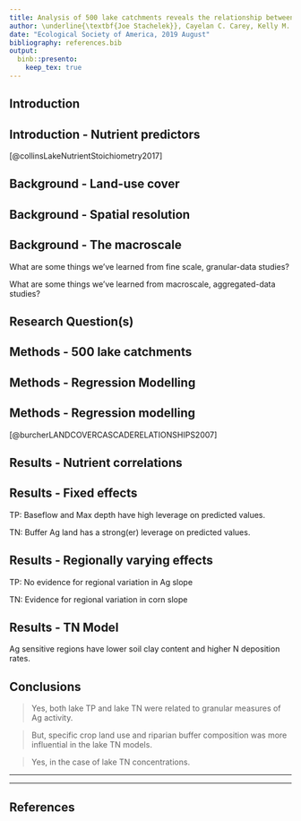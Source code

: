 ```yaml
---
title: Analysis of 500 lake catchments reveals the relationship between crop type, fertilizer and manure inputs and lake nutrient concentrations
author: \underline{\textbf{Joe Stachelek}}, Cayelan C. Carey, Kelly M. Cobourn, Armen R. Kemanian, Tyler Wagner, Kathleen C. Weathers, Weizhe Weng and Patricia A. Soranno
date: "Ecological Society of America, 2019 August"
bibliography: references.bib
output: 
  binb::presento:
    keep_tex: true
---
```


## Introduction
\small

\vspace{2em}

\alert{Ag land-use is associated with higher lake nutrient concentrations}

\vspace{0.5em}

\centerline{\includegraphics[width=13cm]{images/tn_vs_ag.png}}\hspace*{8cm}

## Introduction - Nutrient predictors
\small

\begin{columns}
\begin{column}{0.5\textwidth}
\begin{itemize}[leftmargin=*]
\item \begin{tabular}{cc}
        \raisebox{-.5\height}{\includegraphics[width=0.08\paperwidth]{images/input_key}} & Nutrient inputs - Fertilizer and manure applications
       \end{tabular}
\item \begin{tabular}{cc}
        \raisebox{-.5\height}{\includegraphics[width=0.08\paperwidth]{images/transport_key}} & Nutrient transport - Baseflow, soils, precipitation
        \end{tabular}
\item \begin{tabular}{cc}
        \raisebox{-.5\height}{\includegraphics[width=0.08\paperwidth]{images/proxy_key}} & Land-use cover - Specific crops, etc.
        \end{tabular}
\item \begin{tabular}{cc}
\raisebox{-.5\height}{\includegraphics[width=0.08\paperwidth]{images/buffer_key}} & Buffer composition - Land-use cover, specific crops
\end{tabular}
\item \begin{tabular}{cc}
\raisebox{-.5\height}{\includegraphics[width=0.08\paperwidth]{images/lake_key}} & Lake characteristics - Depth, area, etc.
\end{tabular}
\end{itemize}
\end{column}
\begin{column}{0.5\textwidth}
\begin{itemize}[leftmargin=*]
\item
\end{itemize}
\end{column}
\end{columns}

\tiny [@collinsLakeNutrientStoichiometry2017]

## Background - Land-use cover
\small

\vspace{-2em}

<!-- \alert{Ag land-use is an aggregated measure}  -->
<!-- that may mask underlying relationships. -->

  \begin{figure}
    \includegraphics[width=11cm]{../../JournalSubmissions/lagos_ag/figures/cdl_vs_nlcd-1.png}
  \end{figure}

## Background - Spatial resolution
\small

<!-- \alert{Watershed land-use summaries are spatially coarse}  -->
 <!-- measures that may mask underlying relationships. -->

\vspace{-1.5em}

<!-- \draw [step=1.0,blue, very thick] (-4,-4) grid (2,2); -->
  \begin{tikzpicture}[remember picture, overlay]
  \node[rotate=90] at (-0.5,-3.3) {\footnotesize \alert{Poorly Buffered}};
  \draw[decoration={brace,mirror,raise=5pt,amplitude=0.2cm},decorate,line width=0.4mm]
  (0.3,-2.6) -- (0.3,-4);
  \end{tikzpicture}

  \begin{figure}
    \includegraphics[width=11cm]{../../JournalSubmissions/lagos_ag/figures/satellite-1.png}
  \end{figure}
  
## Background - The macroscale
\small

\vspace{-2em}

\begin{figure}
    \includegraphics[width=11cm]{images/granularity.png}
  \end{figure}

\vspace{-2em}
\noindent\makebox[\linewidth]{\rule{\paperwidth}{0.4pt}}

What are some things we’ve learned from fine scale, granular-data studies?

What are some things we’ve learned from macroscale, aggregated-data studies?

## Research Question(s)
\small

\textbf{1. Are more granular measures of Ag activity related to lake water quality (TN, TP) across hundreds of lakes and their watersheds?}

\vspace{1em}

\textbf{2. Do relationships between watershed land use and lake water quality vary spatially among hydrologic and climatic regions?}

<!-- [**Pictures?**] -->

## Methods - 500 lake catchments
\small

<!-- \alert{with high Ag land-use cover} -->

\begin{columns}
  \begin{column}[T]{0.5\textwidth}
    \includegraphics[width=5.5cm]{../../JournalSubmissions/lagos_ag/figures/11_map-1.png}
  \end{column}
  \begin{column}{0.02\textwidth}
  \end{column}
  \begin{column}[T]{0.35\textwidth}
    \vspace{2.5em}
    \includegraphics[width=4cm]{../../JournalSubmissions/lagos_ag/figures/trophic_state-1.png}
  \end{column}
\end{columns}

## Methods - Regression Modelling
\footnotesize

\textblockcolour{colorlgray}
\begin{textblock}{12}(1,2)
\small
\textbf{Model type:} \hspace{29pt} Hierarchical Bayesian\\ ~ \\ \textbf{Predictands:} \hspace{25pt} TP, TN \\ ~ \\ \textbf{Global predictors:} 12 Granular Ag variables\\ \hspace{111pt} 3 Lake and watershed characteristics \\ ~ \\ \textbf{Variable selection:} None (\emph{horseshoe} shrinkage) \\ ~ \\ \textbf{Regional predictors:} 7 Watershed land-use variables \\ ~ \\ \textbf{Model selection:} Cross-validation on watershed land-use
\end{textblock}

<!-- \textblockcolour{colorlgray} -->
<!-- \begin{textblock}{12}(1,6) -->
<!-- \small -->
<!-- \textbf{Model type:} \hspace{6pt} Hierarchical Bayesian \\ \textbf{Predictands:} \hspace{5pt} TP, TN \\ \textbf{Global predictors:} 12 Granular Ag variables \\ \hspace{0.2em} 3 Lake and watershed characteristics \\ \textbf{Variable selection:} None (horseshoe _shrinkage_ approach) \\ \textbf{Regionally varying predictors:} 7 Watershed land-use variables \\ \textbf{Model selection:} Cross-validation among watershed land-use -->
<!-- \end{textblock} -->

## Methods - Regression modelling
\small

\alert{Watershed land use as a regionally varying predictor.} \par \vspace{-1em}\tiny[@burcherLANDCOVERCASCADERELATIONSHIPS2007]\small

<!-- WS land use is a proxy for unmeasured Ag activities -->

<!-- Evaluate spatial variation in the relationships between lake nutrients and Ag proxies. -->

<!-- ### Assumption 2 -->

\begin{figure}
    \includegraphics[width=11cm]{../../JournalSubmissions/lagos_ag/figures/02_hierarchical_demo-1.png}
  \end{figure}
  
## Results - Nutrient correlations

\begin{tikzpicture}[remember picture, overlay]
  \node[opacity=1] at (5,-0.5) {\includegraphics[width=0.85\paperwidth]{../../JournalSubmissions/lagos_ag/figures/dotplot-1}};
\end{tikzpicture}

<!-- ## Methods - Statistical modelling -->
<!-- \small -->

<!-- \alert{Build a multivariate model to explain nutrients in lakes} that: -->

<!-- \vspace{1em} -->

<!-- 1\. Tests for spatial variation in nutrient versus land use relationships -->

<!-- > \raggedright All predictors were treated as global (fixed) effects except for watershed land-use which was treated as spatially varying. -->

<!-- > \raggedright Model selection by leave-one-out cross validation to arrive at the "best" watershed land use predictor. -->

<!-- Therefore, \alert{we modelled the relationship between land use variables and lake nutrients as spatially variable}.  -->

<!-- Spatial random effects estimates are weighted by sample size. -->
<!-- \vspace{1em} -->

<!-- ## Methods - Statistical modelling -->
<!-- \small -->

<!-- \alert{Build a multivariate model to explain nutrients in lakes} that: -->

<!-- \vspace{1em} -->

<!-- 2\. Allows for interpretation of variable importance -->

<!-- > \raggedright Fit model in a Bayesian framework where predictor coefficients are given "horseshoe" priors. \tiny [@carvalhoHorseshoeEstimatorSparse2010] -->

<!-- \vspace{-1em} -->

<!-- \begin{center} -->
<!-- \includegraphics[height=3.8cm]{images/horseshoe_carvalho.png} -->
<!-- \end{center} -->

<!-- ## Methods - Mixed modelling -->
<!-- \small -->

<!-- \textbf{One variable from each predictor category was treated as a global (fixed) effect} -->

<!-- \alert{For TP}, this was Buffer Ag, P fertilizer input, Baseflow, and Max depth. -->

<!-- \alert{For TN}, this was Buffer Ag, N fertilizer input, Soil organic carbon, and Max depth. -->

<!-- \textbf{Watershed land-use cover was treated as a spatially varying (random) effect} -->

<!-- \alert{For TN, TP}, this was one of Ag, Pasture, Corn, Soybeans, etc. -->

<!-- Many of the variables within predictor categories are related. -->

<!-- Choose fixed effect variables based on the single strongest relationship from the prior correlation analysis. -->

<!-- to intrepret the relative influence of each _category_ of predictors. -->

<!-- \vspace{1em} -->

<!-- [**figure**] -->

<!-- Therefore, \alert{we modelled a global relationship between most variables and lake nutrients}. -->

<!-- [**Cartoon model descriptions**] -->

<!-- Why are proxy variables used for spatial random effects? -->

<!-- Which variables were assigned to each category? -->

<!-- Modelling justification from Collins XXXX as well as Filstrup 2018. -->

## Results - Fixed effects
\footnotesize

TP: Baseflow and Max depth have high leverage on predicted values.
<!-- Fixed effect coefficients were markedly different among predictor categories. -->
<!-- # Note how different in magnitude baseflow and max depth are from the others. 
A one sd change in either will have a large effect on the fitted value -->

TN: Buffer Ag land has a strong(er) leverage on predicted values.

\begin{figure}
\includegraphics[height=5.5cm]{../../JournalSubmissions/lagos_ag/figures/fe-1.png}
\end{figure}

## Results - Regionally varying effects
\footnotesize

TP: No evidence for regional variation in Ag slope

TN: Evidence for regional variation in corn slope

\vspace{0.5em}

\begin{figure}
\includegraphics[height=5.3cm]{../../JournalSubmissions/lagos_ag/figures/re-1.png}
\end{figure}

## Results - TN Model
\small

Ag sensitive regions have lower soil clay content and higher N deposition rates.

\vspace{2em}

\begin{columns}
\column{5.5cm}
  \includegraphics[width=5.5cm]{../../JournalSubmissions/lagos_ag/figures/tn_re_hu4-1.png}
\column{5.5cm}
  \includegraphics[width=5.5cm]{../../JournalSubmissions/lagos_ag/figures/tn_re_compare-1.png}
\end{columns}
  
<!-- ## Discussion -->
<!-- \footnotesize -->

<!-- Lake TN in highlighted regions may be more sensitive to Ag because: -->
<!-- \vspace{2em} -->

<!-- Fields in these regions have more direct drainage due to higher prevalence of wetland soils. -->

<!-- Lakes in these regions are P limited so excess TN accumulates in the water column \tiny[@filstrupRelationshipChlorophyllPhosphorus2017]\footnotesize -->

<!-- Lakes in these regions are less hypereutrophic \tiny[@wagnerLandscapeDriversRegional2011]\footnotesize -->
<!-- <!-- 18 percent vs 12 percent (jsta calculated) --> 
<!-- <!-- TN not lower in these regions but still ... -->

<!-- Lakes in these regions are affected by an interaction among multiple land use types. -->

## Conclusions
\footnotesize

\textbf{1. Are more granular measures of Ag activity related to lake water quality (TN, TP) across hundreds of lakes and their watersheds?}

> Yes, both lake TP and lake TN were related to granular measures of Ag activity.

> \raggedright But, specific crop land use and riparian buffer composition was more influential in the lake TN models.

\vspace{-0.5em}

\textbf{2. Do relationships between Ag activities and lake water quality vary spatially among hydrologic and climatic regions?}

> Yes, in the case of lake TN concentrations. 

<!-- This variability may be related to differences in lake TP, atmospheric nitrogen deposition, or soil clay content. -->

<!-- Lake TP was most strongly related to Non-ag and transport variables like lake depth and baseflow.  -->

<!-- Lake TP is well described by a global model not accounting for inter-regional variation in predictor relationships. -->

<!-- The Lake TN models using Corn as a primary landuse variable had higher predictive accuracy than models using row crop cover. -->

<!-- \tiny \small (cite Collins et al. 2017) -->

<!-- ## Methods - Data -->
<!-- \small -->

<!-- \textblockcolour{colorlgray} -->
<!-- \begin{textblock}{12}(1,6) -->
<!-- \small -->
<!-- Inputs \hspace{17pt} - Fertilizer and manure applications\\Land use \hspace{2pt} - Ag, Pasture, Row crop, Corn, Soybeans, \\ \hspace{62pt} N-fixers, Small grains\\Transport \hspace{0pt} - Baseflow, Soil characteristics, Precipitation\\Buffers \hspace{13pt} - See \emph{Land use}\\Lake \hspace{26pt} - Max depth, Area, etc. -->
<!-- \end{textblock} -->

<!-- Correlation analysis to determine how lake nutrients are related to predictors from each category. -->

<!-- \begin{center} -->
<!-- \includegraphics[width=0.85\paperwidth]{images/correlation_diagram.png} -->
<!-- \end{center} -->

<!-- ## Results - Correlation analysis -->
<!-- \small -->

<!-- \alert{Lake phosphorus concentrations} are most strongly associated with \alert{lake characteristics and measures of watershed nutrient transport}. -->

<!-- TP ~ \raisebox{-.35\height}{\includegraphics[width=0.1\paperwidth]{images/lake_key}} > \raisebox{-.35\height}{\includegraphics[width=0.1\paperwidth]{images/transport_key}} > \raisebox{-.35\height}{\includegraphics[width=0.1\paperwidth]{images/proxy_key}} > \raisebox{-.35\height}{\includegraphics[width=0.1\paperwidth]{images/buffer_key}} > \raisebox{-.35\height}{\includegraphics[width=0.1\paperwidth]{images/input_key}} -->

<!-- \vspace{0.5em} -->

<!-- \alert{Lake nitrogen concentrations} are most strongly associated with \alert{agricultural land use and the composition of riparian buffers}. -->

<!-- TN ~ \raisebox{-.35\height}{\includegraphics[width=0.1\paperwidth]{images/proxy_key}} > \raisebox{-.35\height}{\includegraphics[width=0.1\paperwidth]{images/buffer_key}} > \raisebox{-.35\height}{\includegraphics[width=0.1\paperwidth]{images/input_key}} > \raisebox{-.35\height}{\includegraphics[width=0.1\paperwidth]{images/lake_key}} > \raisebox{-.35\height}{\includegraphics[width=0.1\paperwidth]{images/transport_key}} -->

____

____

## References

\tiny

